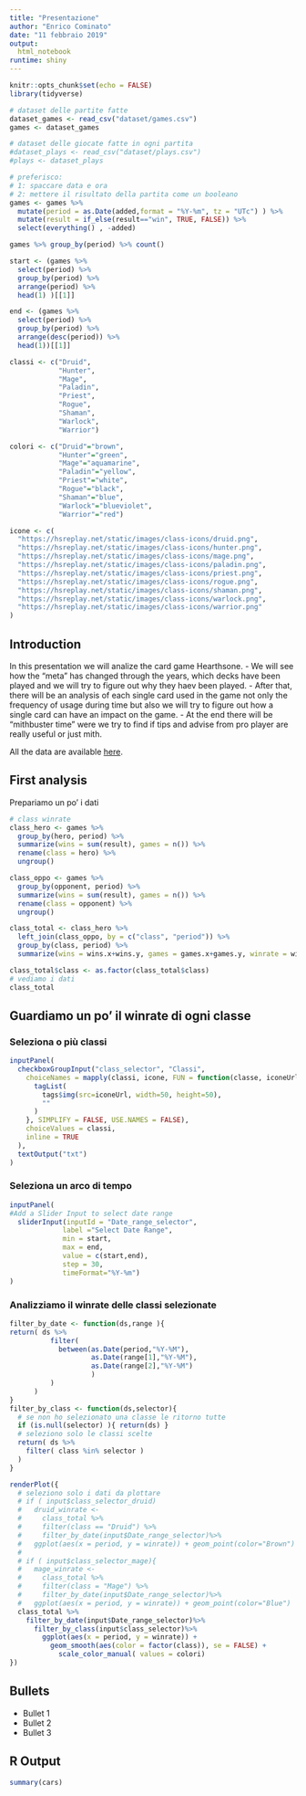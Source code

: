 ```yaml
---
title: "Presentazione"
author: "Enrico Cominato"
date: "11 febbraio 2019"
output: 
  html_notebook
runtime: shiny
---
```


<style>
  .col2 {
    columns: 2 200px;         /* number of columns and width in pixels*/
    -webkit-columns: 2 200px; /* chrome, safari */
    -moz-columns: 2 200px;    /* firefox */
  }
  .col3 {
    columns: 3 100px;
    -webkit-columns: 3 100px;
    -moz-columns: 3 100px;
  }
  .shiny-input-checkboxgroup.shiny-input-container-inline label ~ .shiny-options-group, .shiny-input-radiogroup.shiny-input-container-inline label ~ .shiny-options-group {
    margin-top: -1px;
    margin-left: auto;
    margin-right: auto;
    width: 800px !important;
  }
  .irs{
    width: 800px !important;
  }
</style>

```r
knitr::opts_chunk$set(echo = FALSE)
library(tidyverse)

# dataset delle partite fatte
dataset_games <- read_csv("dataset/games.csv")
games <- dataset_games

# dataset delle giocate fatte in ogni partita
#dataset_plays <- read_csv("dataset/plays.csv")
#plays <- dataset_plays

# preferisco:
# 1: spaccare data e ora
# 2: mettere il risultato della partita come un booleano
games <- games %>%
  mutate(period = as.Date(added,format = "%Y-%m", tz = "UTc") ) %>%
  mutate(result = if_else(result=="win", TRUE, FALSE)) %>%
  select(everything() , -added)

games %>% group_by(period) %>% count()

start <- (games %>%
  select(period) %>%
  group_by(period) %>%
  arrange(period) %>%
  head(1) )[[1]]

end <- (games %>%
  select(period) %>%
  group_by(period) %>%
  arrange(desc(period)) %>%
  head(1))[[1]]

classi <- c("Druid", 
            "Hunter", 
            "Mage",
            "Paladin",
            "Priest",
            "Rogue",
            "Shaman",
            "Warlock",
            "Warrior")

colori <- c("Druid"="brown", 
            "Hunter"="green", 
            "Mage"="aquamarine",
            "Paladin"="yellow",
            "Priest"="white",
            "Rogue"="black",
            "Shaman"="blue",
            "Warlock"="blueviolet",
            "Warrior"="red")

icone <- c(
  "https://hsreplay.net/static/images/class-icons/druid.png",
  "https://hsreplay.net/static/images/class-icons/hunter.png",
  "https://hsreplay.net/static/images/class-icons/mage.png",
  "https://hsreplay.net/static/images/class-icons/paladin.png",
  "https://hsreplay.net/static/images/class-icons/priest.png",
  "https://hsreplay.net/static/images/class-icons/rogue.png",
  "https://hsreplay.net/static/images/class-icons/shaman.png",
  "https://hsreplay.net/static/images/class-icons/warlock.png",
  "https://hsreplay.net/static/images/class-icons/warrior.png"
)
```

## Introduction

In this presentation we will analize the card game Hearthsone.
- We will see how the "meta" has changed through the years, which decks have been played and we will try to figure out why they haev been played.
- After that, there will be an analysis of each single card used in the game not only the frequency of usage during time but also we will try to figure out how a single card can have an impact on the game.
- At the end there will be "mithbuster time" were we try to find if tips and advise from pro player are really useful or just mith.

All the data are available [here](http://www.hearthscry.com/). 

## First analysis
Prepariamo un po' i dati

```r
# class winrate
class_hero <- games %>%
  group_by(hero, period) %>%
  summarize(wins = sum(result), games = n()) %>%
  rename(class = hero) %>%
  ungroup()

class_oppo <- games %>%
  group_by(opponent, period) %>%
  summarize(wins = sum(result), games = n()) %>%
  rename(class = opponent) %>%
  ungroup()

class_total <- class_hero %>%
  left_join(class_oppo, by = c("class", "period")) %>%
  group_by(class, period) %>%
  summarize(wins = wins.x+wins.y, games = games.x+games.y, winrate = wins/games)

class_total$class <- as.factor(class_total$class)
# vediamo i dati
class_total
```

## Guardiamo un po' il winrate di ogni classe {#title .emphasized }


    
### Seleziona o più classi
    
```r
inputPanel(
  checkboxGroupInput("class_selector", "Classi",
    choiceNames = mapply(classi, icone, FUN = function(classe, iconeUrl) {
      tagList(
        tags$img(src=iconeUrl, width=50, height=50),
        ""
      )
    }, SIMPLIFY = FALSE, USE.NAMES = FALSE),
    choiceValues = classi,
    inline = TRUE
  ),
  textOutput("txt")
)
```
   
### Seleziona un arco di tempo

```r
inputPanel(
#Add a Slider Input to select date range
  sliderInput(inputId = "Date_range_selector",
             label ="Select Date Range",
             min = start,
             max = end,
             value = c(start,end),
             step = 30,
             timeFormat="%Y-%m")
)
```   
 
### Analizziamo il winrate delle classi selezionate
    
```r
filter_by_date <- function(ds,range ){
return( ds %>%
          filter(
            between(as.Date(period,"%Y-%M"),
                    as.Date(range[1],"%Y-%M"),
                    as.Date(range[2],"%Y-%M")
                    ) 
          )
      )
}
filter_by_class <- function(ds,selector){
  # se non ho selezionato una classe le ritorno tutte
  if (is.null(selector) ){ return(ds) }
  # seleziono solo le classi scelte
  return( ds %>%
    filter( class %in% selector )
  )
}

renderPlot({
  # seleziono solo i dati da plottare
  # if ( input$class_selector_druid)
  #   druid_winrate <- 
  #     class_total %>% 
  #     filter(class == "Druid") %>%
  #     filter_by_date(input$Date_range_selector)%>%
  #   ggplot(aes(x = period, y = winrate)) + geom_point(color="Brown")
  #   
  # if ( input$class_selector_mage){
  #   mage_winrate <- 
  #     class_total %>% 
  #     filter(class = "Mage") %>%
  #     filter_by_date(input$Date_range_selector)%>%
  #   ggplot(aes(x = period, y = winrate)) + geom_point(color="Blue")
  class_total %>%
    filter_by_date(input$Date_range_selector)%>%
      filter_by_class(input$class_selector)%>%
        ggplot(aes(x = period, y = winrate)) + 
          geom_smooth(aes(color = factor(class)), se = FALSE) +
            scale_color_manual( values = colori)
})
```

## Bullets

- Bullet 1
- Bullet 2
- Bullet 3

## R Output

```r
summary(cars)
```


